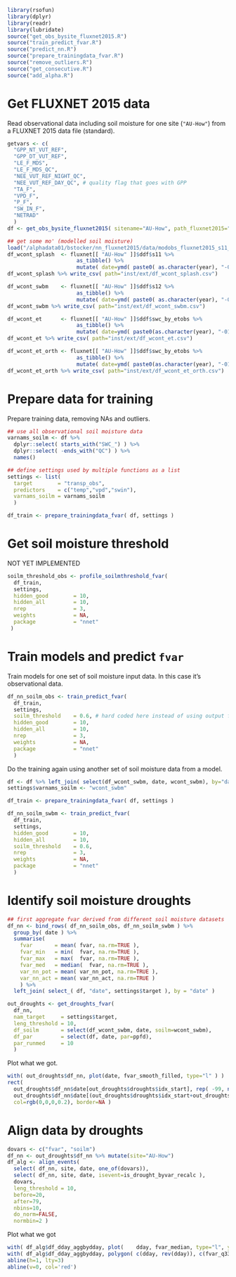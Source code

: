 ```r
library(rsofun)
library(dplyr)
library(readr)
library(lubridate)
source("get_obs_bysite_fluxnet2015.R")
source("train_predict_fvar.R")
source("predict_nn.R")
source("prepare_trainingdata_fvar.R")
source("remove_outliers.R")
source("get_consecutive.R")
source("add_alpha.R")
```


# Get FLUXNET 2015 data

Read observational data including soil moisture for one site (`"AU-How"`) from a FLUXNET 2015 data file (standard).
```r
getvars <- c( 
  "GPP_NT_VUT_REF", 
  "GPP_DT_VUT_REF",                
  "LE_F_MDS", 
  "LE_F_MDS_QC", 
  "NEE_VUT_REF_NIGHT_QC", 
  "NEE_VUT_REF_DAY_QC", # quality flag that goes with GPP 
  "TA_F",
  "VPD_F",
  "P_F",
  "SW_IN_F",
  "NETRAD"
  )
df <- get_obs_bysite_fluxnet2015( sitename="AU-How", path_fluxnet2015="./", timescale="d", getvars=getvars )

## get some mo' (modelled soil moisture)
load("/alphadata01/bstocker/nn_fluxnet2015/data/modobs_fluxnet2015_s11_s12_s13_with_SWC_v3.Rdata")
df_wcont_splash  <- fluxnet[[ "AU-How" ]]$ddf$s11 %>% 
                      as_tibble() %>% 
                      mutate( date=ymd( paste0( as.character(year), "-01-01") ) + days(doy-1), wcont_splash=wcont )
df_wcont_splash %>% write_csv( path="inst/ext/df_wcont_splash.csv")

df_wcont_swbm    <- fluxnet[[ "AU-How" ]]$ddf$s12 %>% 
                      as_tibble() %>% 
                      mutate( date=ymd( paste0( as.character(year), "-01-01") ) + days(doy-1), wcont_swbm=wcont )
df_wcont_swbm %>% write_csv( path="inst/ext/df_wcont_swbm.csv")

df_wcont_et      <- fluxnet[[ "AU-How" ]]$ddf$swc_by_etobs %>% 
                      as_tibble() %>% 
                      mutate( date=ymd( paste0(as.character(year), "-01-01") ) + months(moy-1) + days(dom-1), wcont_et=soilm_from_et )
df_wcont_et %>% write_csv( path="inst/ext/df_wcont_et.csv")

df_wcont_et_orth <- fluxnet[[ "AU-How" ]]$ddf$swc_by_etobs %>% 
                      as_tibble() %>% 
                      mutate( date=ymd( paste0(as.character(year), "-01-01") ) + months(moy-1) + days(dom-1), wcont_et_orth=soilm_from_et_orthbucket )
df_wcont_et_orth %>% write_csv( path="inst/ext/df_wcont_et_orth.csv")

```

# Prepare data for training

Prepare training data, removing NAs and outliers.
```r
## use all observational soil moisture data
varnams_soilm <- df %>% 
  dplyr::select( starts_with("SWC_") ) %>% 
  dplyr::select( -ends_with("QC") ) %>% 
  names()

## define settings used by multiple functions as a list
settings <- list( 
  target        = "transp_obs", 
  predictors    = c("temp","vpd","swin"), 
  varnams_soilm = varnams_soilm 
  )

df_train <- prepare_trainingdata_fvar( df, settings )
```

# Get soil moisture threshold

NOT YET IMPLEMENTED
```r
soilm_threshold_obs <- profile_soilmthreshold_fvar(
  df_train,
  settings,
  hidden_good        = 10, 
  hidden_all         = 10, 
  nrep               = 3, 
  weights            = NA, 
  package            = "nnet" 
 )
```

# Train models and predict `fvar`

Train models for one set of soil moisture input data. In this case it's observational data.
```r
df_nn_soilm_obs <- train_predict_fvar( 
  df_train,
  settings,
  soilm_threshold    = 0.6, # hard coded here instead of using output from profile_soilmthreshold_fvar()
  hidden_good        = 10, 
  hidden_all         = 10, 
  nrep               = 3, 
  weights            = NA, 
  package            = "nnet" 
  )
```

Do the training again using another set of soil moisture data from a model.
```r
df <- df %>% left_join( select(df_wcont_swbm, date, wcont_swbm), by="date" )
settings$varnams_soilm <- "wcont_swbm"

df_train <- prepare_trainingdata_fvar( df, settings )

df_nn_soilm_swbm <- train_predict_fvar( 
  df_train,
  settings,
  hidden_good        = 10, 
  hidden_all         = 10, 
  soilm_threshold    = 0.6, 
  nrep               = 3, 
  weights            = NA, 
  package            = "nnet" 
  )
```

# Identify soil moisture droughts

```r
## first aggregate fvar derived from different soil moisture datasets
df_nn <- bind_rows( df_nn_soilm_obs, df_nn_soilm_swbm ) %>% 
  group_by( date ) %>%
  summarise( 
    fvar       = mean( fvar, na.rm=TRUE ), 
    fvar_min   = min(  fvar, na.rm=TRUE ),
    fvar_max   = max(  fvar, na.rm=TRUE ), 
    fvar_med   = median(  fvar, na.rm=TRUE ), 
    var_nn_pot = mean( var_nn_pot, na.rm=TRUE ), 
    var_nn_act = mean( var_nn_act, na.rm=TRUE )
    ) %>%
  left_join( select_( df, "date", settings$target ), by = "date" )

out_droughts <- get_droughts_fvar( 
  df_nn, 
  nam_target     = settings$target, 
  leng_threshold = 10, 
  df_soilm       = select(df_wcont_swbm, date, soilm=wcont_swbm),
  df_par         = select(df, date, par=ppfd),
  par_runmed     = 10
  )
```

Plot what we got.
```r
with( out_droughts$df_nn, plot(date, fvar_smooth_filled, type="l" ) )
rect( 
  out_droughts$df_nn$date[out_droughts$droughts$idx_start], rep( -99, nrow(out_droughts$droughts) ), 
  out_droughts$df_nn$date[(out_droughts$droughts$idx_start+out_droughts$droughts$len-1)], rep( 99, nrow(out_droughts$droughts) ), 
  col=rgb(0,0,0,0.2), border=NA )
```

# Align data by droughts

```r
dovars <- c("fvar", "soilm")
df_nn <- out_droughts$df_nn %>% mutate(site="AU-How")
df_alg <- align_events( 
  select( df_nn, site, date, one_of(dovars)), 
  select( df_nn, site, date, isevent=is_drought_byvar_recalc ),
  dovars,
  leng_threshold = 10,
  before=20,
  after=79,
  nbins=10,
  do_norm=FALSE,
  normbin=2 )
```


Plot what we got
```r
with( df_alg$df_dday_aggbydday, plot(    dday, fvar_median, type="l", ylim=c(0,1.2)) )
with( df_alg$df_dday_aggbydday, polygon( c(dday, rev(dday)), c(fvar_q33, rev(fvar_q66)), col=rgb(0,0,0,0.2), border = NA ) )
abline(h=1, lty=3)
abline(v=0, col='red')
```
